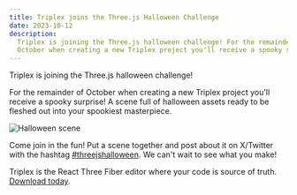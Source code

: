 ```yaml
---
title: Triplex joins the Three.js Halloween Challenge
date: 2023-10-12
description:
  Triplex is joining the Three.js halloween challenge! For the remainder of
  October when creating a new Triplex project you'll receive a spooky surprise!
---
```


Triplex is joining the Three.js halloween challenge!

For the remainder of October when creating a new Triplex project you'll receive
a spooky surprise! A scene full of halloween assets ready to be fleshed out into
your spookiest masterpiece.

![Halloween scene](/ui/halloween-scene.png)

Come join in the fun! Put a scene together and post about it on X/Twitter with
the hashtag [#threejshalloween](https://twitter.com/hashtag/threejshalloween).
We can't wait to see what you make!

Triplex is the React Three Fiber editor where your code is source of truth.
[Download today](/download).
